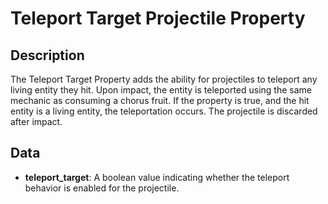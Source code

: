 # Teleport Target Projectile Property

## Description

  
The Teleport Target Property adds the ability for projectiles to teleport any living entity they hit.Upon impact, the entity is teleported using the same mechanic as consuming a chorus fruit.If the property is true, and the hit entity is a living entity, the teleportation occurs.The projectile is discarded after impact.

## Data

- **teleport_target**:  A boolean value indicating whether the teleport behavior is enabled for the projectile.

